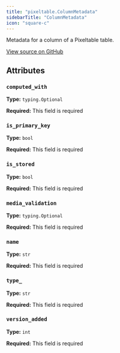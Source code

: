 ```yaml
---
title: "pixeltable.ColumnMetadata"
sidebarTitle: "ColumnMetadata"
icon: "square-c"
---
```


Metadata for a column of a Pixeltable table.


<a href="https://github.com/pixeltable/pixeltable/blob/main/pixeltable/catalog/table_metadata.py#L5" target="_blank">View source on GitHub</a>

## Attributes

### `computed_with`

**Type:** `typing.Optional`

**Required:** This field is required

### `is_primary_key`

**Type:** `bool`

**Required:** This field is required

### `is_stored`

**Type:** `bool`

**Required:** This field is required

### `media_validation`

**Type:** `typing.Optional`

**Required:** This field is required

### `name`

**Type:** `str`

**Required:** This field is required

### `type_`

**Type:** `str`

**Required:** This field is required

### `version_added`

**Type:** `int`

**Required:** This field is required

